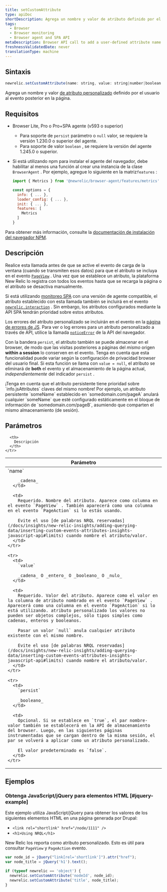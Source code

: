 ```yaml
---
title: setCustomAttribute
type: apiDoc
shortDescription: Agrega un nombre y valor de atributo definido por el usuario al evento posterior en la página.
tags:
  - Browser
  - Browser monitoring
  - Browser agent and SPA API
metaDescription: Browser API call to add a user-defined attribute name and value to subsequent events on the page.
freshnessValidatedDate: never
translationType: machine
---
```


## Sintaxis

```js
newrelic.setCustomAttribute(name: string, value: string|number|boolean|null[, persist: boolean])
```

Agrega un nombre y valor [de atributo personalizado](/docs/data-apis/custom-data/custom-events/collect-custom-attributes/) definido por el usuario al evento posterior en la página.

## Requisitos

* Browser Lite, Pro o Pro+SPA agente (v593 o superior)

  * Para soporte de `persist` parámetro o `null` valor, se requiere la versión 1.230.0 o superior del agente.
  * Para soporte de valor `boolean` , se requiere la versión del agente 1.245.0 o superior.

* Si está utilizando npm para instalar el agente del navegador, debe habilitar al menos una función al crear una instancia de la clase `BrowserAgent` . Por ejemplo, agregue lo siguiente en la matriz`features` :

  ```js
  import { Metrics } from '@newrelic/browser-agent/features/metrics'

  const options = {
    info: { ... },
    loader_config: { ... },
    init: { ... },
    features: [
      Metrics
    ]
  }
  ```

Para obtener más información, consulte la [documentación de instalación del navegador NPM](https://www.npmjs.com/package/@newrelic/browser-agent#new-relic-browser-agent).

## Descripción

Realice esta llamada antes de que se active el evento de carga de la ventana (cuando se transmiten esos datos) para que el atributo se incluya en el evento [`PageView`](/docs/insights/explore-data/attributes/browser-default-attributes-insights#browser-attributes-table) . Una vez que se establece un atributo, la plataforma New Relic lo registra con todos los eventos hasta que se recarga la página o el atributo se desactiva manualmente.

Si está utilizando [monitoreo SPA](/docs/browser/single-page-app-monitoring/get-started/welcome-single-page-app-monitoring) con una versión de agente compatible, el atributo establecido con esta llamada también se incluirá en el evento [`newrelic.interaction`](/docs/browser/new-relic-browser/browser-agent-apis/browser-spa-api-newrelicinteraction) . Sin embargo, los atributos configurados mediante la API SPA tendrán prioridad sobre estos atributos.

Los errores del atributo personalizado se incluirán en el evento en la [página de errores de JS](/docs/browser/new-relic-browser/browser-pro-features/javascript-errors-page-detect-analyze-errors). Para ver o log errores para un atributo personalizado a través de API, utilice la llamada [`noticeError`](/docs/browser/new-relic-browser/browser-agent-spa-api/newrelicnoticeerror-browser-agent-api) de la API del navegador.

Con la bandera `persist`, el atributo también se puede almacenar en el browser, de modo que las visitas posteriores a páginas del _mismo_ origen <DoNotTranslate>**within a session**</DoNotTranslate> lo conserven en el evento. Tenga en cuenta que esta funcionalidad puede variar según la configuración de privacidad browser del usuario final. Si esta función se llama con `value = null`, el atributo se eliminará de <DoNotTranslate>**both**</DoNotTranslate> el evento y el almacenamiento de la página actual, _independientemente_ del indicador `persist` .

<Callout variant="important">
  ¡Tenga en cuenta que el atributo persistente tiene prioridad sobre `info.jsAttributes` claves del mismo nombre! Por ejemplo, un atributo persistente `someName` establecido en `somedomain.com/pageA` anulará cualquier `someName` que esté configurado estáticamente en el bloque de información de `somedomain.com/pageB`, asumiendo que comparten el mismo almacenamiento (de sesión).
</Callout>

## Parámetros

<table>
  <thead>
    <tr>
      <th width="25%">
        Parámetro
      </th>

      <th>
        Descripción
      </th>
    </tr>
  </thead>

  <tbody>
    <tr>
      <td>
        `name`

        _cadena_
      </td>

      <td>
        Requerido. Nombre del atributo. Aparece como columna en el evento `PageView` . También aparecerá como una columna en el evento `PageAction` si lo estás usando.

        Evite el uso [de palabras NRQL reservadas](/docs/insights/new-relic-insights/adding-querying-data/inserting-custom-events-attributes-insights-javascript-api#limits) cuando nombre el atributo/valor.
      </td>
    </tr>

    <tr>
      <td>
        `value`

        _cadena_ O _entero_ O _booleano_ O _nulo_
      </td>

      <td>
        Requerido. Valor del atributo. Aparece como el valor en la columna de atributo nombrado en el evento `PageView` . Aparecerá como una columna en el evento `PageAction` si lo está utilizando. atributo personalizado los valores no pueden ser objetos complejos, sólo tipos simples como cadenas, enteros y booleanos.

        Pasar un valor `null` anula cualquier atributo existente con el mismo nombre.

        Evite el uso [de palabras NRQL reservadas](/docs/insights/new-relic-insights/adding-querying-data/inserting-custom-events-attributes-insights-javascript-api#limits) cuando nombre el atributo/valor.
      </td>
    </tr>

    <tr>
      <td>
        `persist`

        _booleano_
      </td>

      <td>
        Opcional. Si se establece en `true`, el par nombre-valor también se establecerá en la API de almacenamiento del browser. Luego, en las siguientes páginas instrumentadas que se cargan dentro de la misma sesión, el par se volverá a aplicar como un atributo personalizado.

        El valor predeterminado es `false`.
      </td>
    </tr>
  </tbody>
</table>

## Ejemplos

### Obtenga JavaScript/jQuery para elementos HTML [#jquery-example]

Este ejemplo utiliza JavaScript/jQuery para obtener los valores de los siguientes elementos HTML en una página generada por Drupal:

* `<link rel="shortlink" href="/node/1111" />`
* `<h1>Using NRQL</h1>`

New Relic los reporta como atributo personalizado. Esto es útil para consultar `PageView` y `PageAction` evento.

```js
var node_id = jQuery("link[rel='shortlink']").attr("href");
var node_title = jQuery('h1').text();

if (typeof newrelic == 'object') {
  newrelic.setCustomAttribute('nodeId', node_id);
  newrelic.setCustomAttribute('title', node_title);
}
```